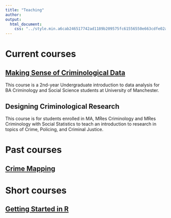 ```yaml
---
title: "Teaching"
author: 
output:
  html_document:
    css: "../style.min.a6cab246517742ad1189b209575fc61556550e663cdfe02a0aab0632b39e978b.css"
---
```



# Current courses

## [Making Sense of Criminological Data]("/MSCD")

This course is a 2nd-year Undergraduate introduction to data analysis for BA Criminology and Social Science students at University of Manchester.

## Designing Criminological Research

This course is for students enrolled in MA, MRes Criminology and MRes Criminology with Social Statistics to teach an introduction to research in topics of Crime, Policing, and Criminal Justice.

# Past courses

## [Crime Mapping](https://maczokni.github.io/crimemapping_textbook_bookdown/)


# Short courses

## [Getting Started in R](https://rcatlord.github.io/GSinR/)